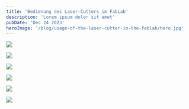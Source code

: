 ```yaml
---
title: 'Bedienung des Laser-Cutters im FabLab'
description: 'Lorem ipsum dolor sit amet'
pubDate: 'Dec 24 2023'
heroImage: '/blog/usage-of-the-laser-cutter-in-the-fablab/hero.jpg'
---
```


![](/blog/usage-of-the-laser-cutter-in-the-fablab/spacer.jpg)

![](/blog/usage-of-the-laser-cutter-in-the-fablab/laser-with-attached-spacer.jpg)

![](/blog/usage-of-the-laser-cutter-in-the-fablab/inkscape.jpg)

![](/blog/usage-of-the-laser-cutter-in-the-fablab/print-driver-of-the-laser-cutter.jpg)

![](/blog/usage-of-the-laser-cutter-in-the-fablab/laser-cutter-settings.jpg)

![](/blog/usage-of-the-laser-cutter-in-the-fablab/extraction-system-to-the-right-of-the-laser-cutter.jpg)
